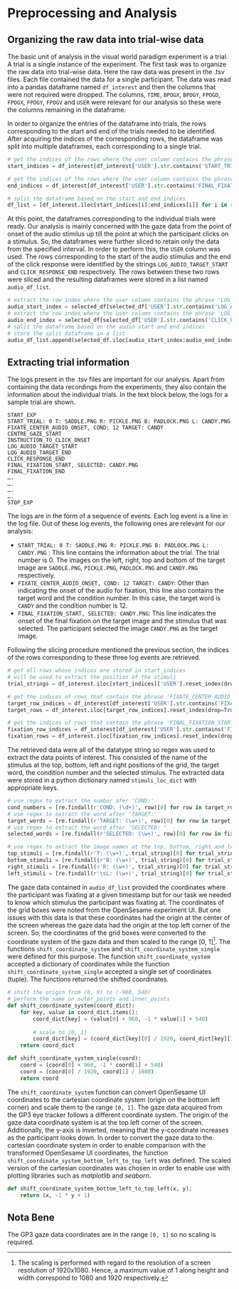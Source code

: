 # Preprocessing and Analysis

<!-- TODO: add introduction to this section -->

## Organizing the raw data into trial-wise data

The basic unit of analysis in the visual world paradigm experiment is a trial. A trial is a single instance of the experiment. The first task was to organize the raw data into trial-wise data. Here the raw data was present in the .tsv files. Each file contained the data for a single participant. The data was read into a pandas dataframe named `df_interest` and then the columns that were not required were dropped. The columns, `TIME`, `BPOGX`, `BPOGY`, `FPOGD`, `FPOGX`, `FPOGY`, `FPOGV` and `USER` were relevant for our analysis so these were the columns remaining in the dataframe.

In order to organize the entries of the dataframe into trials, the rows corresponding to the start and end of the trials needed to be identified. After acquiring the indices of the corresponding rows, the dataframe was split into multiple dataframes, each corresponding to a single trial. 

```python
# get the indices of the rows where the user column contains the phrase 'START_TRIAL'
start_indices = df_interest[df_interest['USER'].str.contains('START_TRIAL')].index

# get the indices of the rows where the user column contains the phrase 'FINAL_FIXATION_END'
end_indices = df_interest[df_interest['USER'].str.contains('FINAL_FIXATION_END')].index

# split the dataframe based on the start and end indices
df_list = [df_interest.iloc[start_indices[i]:end_indices[i]] for i in range(len(start_indices))]
```

At this point, the dataframes corresponding to the individual trials were ready. Our analysis is mainly concerned with the gaze data from the point of onset of the audio stimilus up till the point at which the participant clicks on a stimulus. So, the dataframes were further sliced to retain only the data from the specified interval. In order to perform this, the `USER` column was used. The rows corresponding to the start of the audio stimulus and the end of the click response were identified by the strings `LOG_AUDIO_TARGET_START` and `CLICK_RESPONSE_END` respectively. The rows between these two rows were sliced and the resulting dataframes were stored in a list named `audio_df_list`.

```python
# extract the row index where the user column contains the phrase 'LOG_AUDIO_TARGET_START'
audio_start_index = selected_df[selected_df['USER'].str.contains('LOG_AUDIO_TARGET_START')].index[0]
# extract the row index where the user column contains the phrase 'LOG_AUDIO_TARGET_END'
audio_end_index = selected_df[selected_df['USER'].str.contains('CLICK_RESPONSE_END')].index[0]
# split the dataframe based on the audio start and end indices
# store the split dataframe in a list
audio_df_list.append(selected_df.iloc[audio_start_index:audio_end_index + 1])
```

## Extracting trial information

The logs present in the .tsv files are important for our analysis. Apart from containing the data recordings from the experiments, they also contain the information about the individual trials. In the text block below, the logs for a sample trial are shown. 

```text
START_EXP
START_TRIAL: 0 T: SADDLE.PNG R: PICKLE.PNG B: PADLOCK.PNG L: CANDY.PNG
FIXATE_CENTER_AUDIO_ONSET, COND: 12 TARGET: CANDY
CENTRE_GAZE_START
INSTRUCTION_TO_CLICK_ONSET
LOG_AUDIO_TARGET_START
LOG_AUDIO_TARGET_END
CLICK_RESPONSE_END
FINAL_FIXATION_START, SELECTED: CANDY.PNG
FINAL_FIXATION_END
….
….
….
….
STOP_EXP
```

The logs are in the form of a sequence of events. Each log event is a line in the log file. Out of these log events, the following ones are relevant for our analysis:

* `START_TRIAL: 0 T: SADDLE.PNG R: PICKLE.PNG B: PADLOCK.PNG L: CANDY.PNG` : This line contains the information about the trial. The trial number is 0. The images on the left, right, top and bottom of the target image are `SADDLE.PNG`, `PICKLE.PNG`, `PADLOCK.PNG` and `CANDY.PNG` respectively.
* `FIXATE_CENTER_AUDIO_ONSET, COND: 12 TARGET: CANDY`: Other than indicating the onset of the audio for fixation, this line also contains the target word and the condition number. In this case, the target word is `CANDY` and the condition number is 12.
* `FINAL_FIXATION_START, SELECTED: CANDY.PNG`: This line indicates the onset of the final fixation on the target image and the stimulus that was selected. The participant selected the image `CANDY.PNG` as the target image.

Following the slicing procedure mentioned the previous section, the indices of the rows corresponding to these three log events are retrieved.

```python
# get all rows whose indices are stored in start_indices
# will be used to extract the position of the stimuli
trial_strings = df_interest.iloc[start_indices]['USER'].reset_index(drop=True)

# get the indices of rows that contain the phrase 'FIXATE_CENTER_AUDIO_ONSET'
target_row_indices = df_interest[df_interest['USER'].str.contains('FIXATE_CENTER_AUDIO_ONSET')].index
target_rows = df_interest.iloc[target_row_indices].reset_index(drop=True)['USER']

# get the indices of rows that contain the phrase 'FINAL_FIXATION_START'
fixation_row_indices = df_interest[df_interest['USER'].str.contains('FINAL_FIXATION_START')].index
fixation_rows = df_interest.iloc[fixation_row_indices].reset_index(drop=True)['USER']
```

The retrieved data were all of the datatype string so regex was used to extract the data points of interest. This consisted of the name of the stimulus at the top, bottom, left and right positions of the grid, the target word, the condition number and the selected stimulus. The extracted data were stored in a python dictionary named `stimuli_loc_dict` with appropriate keys.

```python
# use regex to extract the number afer 'COND:'
cond_numbers = [re.findall(r'COND: (\d+)', row)[0] for row in target_rows]
# use regex to extract the word after 'TARGET:'
target_words = [re.findall(r'TARGET: (\w+)', row)[0] for row in target_rows]
# use regex to extract the word after 'SELECTED: '
selected_words = [re.findall(r'SELECTED: (\w+)', row)[0] for row in fixation_rows]

# use regex to extract the image names at the top, bottom, right and left positions
top_stimuli = [re.findall(r'T: (\w+)', trial_string)[0] for trial_string in trial_strings]
bottom_stimuli = [re.findall(r'B: (\w+)', trial_string)[0] for trial_string in trial_strings]
right_stimuli = [re.findall(r'R: (\w+)', trial_string)[0] for trial_string in trial_strings]
left_stimuli = [re.findall(r'\sL: (\w+)', trial_string)[0] for trial_string in trial_strings]
```

The gaze data contained in `audio_df_list` provided the coordinates where the participant was fixating at a given timestamp but for our task we needed to know which stimulus the participant was fixating at. The coordinates of the grid boxes were noted from the OpenSesame experiment UI. But one issues with this data is that these coordinates had the origin at the center of the screen whereas the gaze data had the origin at the top left corner of the screen. So, the coordinates of the grid boxes were converted to the coordinate system of the gaze data and then scaled to the range [0, 1]^[The scaling is performed with regard to the resolution of a screen resolution of 1920x1080. Hence, a maximum value of 1 along height and width correspond to 1080 and 1920 respectively.]. The functions `shift_coordinate_system` and `shift_coordinate_system_single` were defined for this purpose. The function `shift_coordinate_system` accepted a dictionary of coordinates while the function `shift_coordinate_system_single` accepted a single set of coordinates (tuple). The functions returned the shifted coordinates.

```python
# shift the origin from (0, 0) to (-960, 540)
# perform the same on outer_points and inner_points
def shift_coordinate_system(coord_dict):
    for key, value in coord_dict.items():
        coord_dict[key] = (value[0] + 960, -1 * value[1] + 540)
    
        # scale to [0, 1]
        coord_dict[key] = (coord_dict[key][0] / 1920, coord_dict[key][1] / 1080)
    return coord_dict

def shift_coordinate_system_single(coord):
    coord = (coord[0] + 960, -1 * coord[1] + 540)
    coord = (coord[0] / 1920, coord[1] / 1080)
    return coord
```

The `shift_coordinate_system` function can convert OpenSesame UI coordinates to the cartesian coordinate system (origin on the bottom left corner) and scale them to the range `[0, 1]`. The gaze data acquired from the GP3 eye tracker follows a different coordinate system. The origin of the gaze data coordinate system is at the top left corner of the screen. Additionally, the y-axis is inverted, meaning that the y-coordinate increases as the participant looks down. In order to convert the gaze data to the cartesian coordinate system in order to enable comparison with the transformed OpenSesame UI coordinates, the function `shift_coordinate_system_bottom_left_to_top_left`<!-- TODO: fix incorrect name of function --> was defined. The scaled version of the cartesian coordinates was chosen in order to enable use with plotting libraries such as *matplotlib* and *seaborn*. 

```python
def shift_coordinate_system_bottom_left_to_top_left(x, y):
    return (x, -1 * y + 1)
```

::: {.callout-note}
## Nota Bene
The GP3 gaze data coordinates are in the range `[0, 1]` so no scaling is required.
:::

